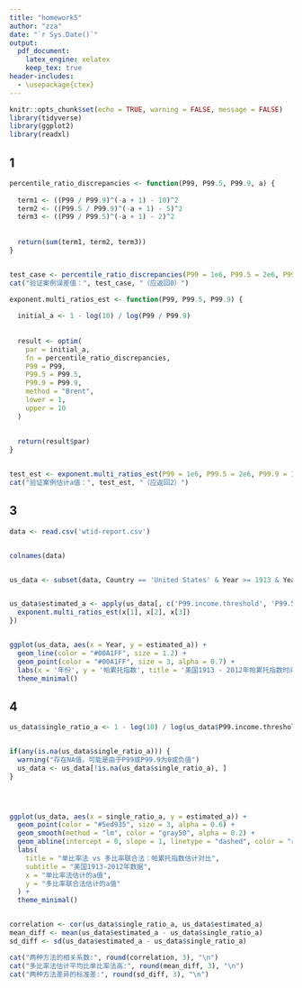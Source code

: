 ```yaml
---
title: "homework5"
author: "zza"
date: "`r Sys.Date()`"
output:
  pdf_document:
    latex_engine: xelatex  
    keep_tex: true         
header-includes:
  - \usepackage{ctex}      
---
```

```r
knitr::opts_chunk$set(echo = TRUE, warning = FALSE, message = FALSE)
library(tidyverse)  
library(ggplot2)    
library(readxl)
```

## 1

```r

percentile_ratio_discrepancies <- function(P99, P99.5, P99.9, a) {
  
  term1 <- ((P99 / P99.9)^(-a + 1) - 10)^2
  term2 <- ((P99.5 / P99.9)^(-a + 1) - 5)^2
  term3 <- ((P99 / P99.5)^(-a + 1) - 2)^2
  
  
  return(sum(term1, term2, term3))
}


test_case <- percentile_ratio_discrepancies(P99 = 1e6, P99.5 = 2e6, P99.9 = 1e7, a = 2)
cat("验证案例误差值：", test_case, "（应返回0）")

```

```r

exponent.multi_ratios_est <- function(P99, P99.5, P99.9) {
  
  initial_a <- 1 - log(10) / log(P99 / P99.9)
  
  
  result <- optim(
    par = initial_a,
    fn = percentile_ratio_discrepancies,
    P99 = P99,
    P99.5 = P99.5,
    P99.9 = P99.9,
    method = "Brent",
    lower = 1,  
    upper = 10
  )
  
 
  return(result$par)
}


test_est <- exponent.multi_ratios_est(P99 = 1e6, P99.5 = 2e6, P99.9 = 1e7)
cat("验证案例估计a值：", test_est, "（应返回2）")
```

## 3
```r

data <- read.csv('wtid-report.csv')


colnames(data)


us_data <- subset(data, Country == 'United States' & Year >= 1913 & Year <= 2012)


us_data$estimated_a <- apply(us_data[, c('P99.income.threshold', 'P99.5.income.threshold', 'P99.9.income.threshold')], 1, function(x) {
  exponent.multi_ratios_est(x[1], x[2], x[3])
})


ggplot(us_data, aes(x = Year, y = estimated_a)) +
  geom_line(color = "#00A1FF", size = 1.2) +
  geom_point(color = "#00A1FF", size = 3, alpha = 0.7) +
  labs(x = '年份', y = '帕累托指数', title = '美国1913 - 2012年帕累托指数时间序列图') +
  theme_minimal()
```

## 4
```r


us_data$single_ratio_a <- 1 - log(10) / log(us_data$P99.income.threshold / us_data$P99.9.income.threshold)


if(any(is.na(us_data$single_ratio_a))) {
  warning("存在NA值，可能是由于P99或P99.9为0或负值")
  us_data <- us_data[!is.na(us_data$single_ratio_a), ]
}




ggplot(us_data, aes(x = single_ratio_a, y = estimated_a)) +
  geom_point(color = "#5ed935", size = 3, alpha = 0.6) +
  geom_smooth(method = "lm", color = "gray50", alpha = 0.2) +
  geom_abline(intercept = 0, slope = 1, linetype = "dashed", color = "red") +
  labs(
    title = "单比率法 vs 多比率联合法：帕累托指数估计对比",
    subtitle = "美国1913-2012年数据",
    x = "单比率法估计的a值",
    y = "多比率联合法估计的a值"
  ) +
  theme_minimal()


correlation <- cor(us_data$single_ratio_a, us_data$estimated_a)
mean_diff <- mean(us_data$estimated_a - us_data$single_ratio_a)
sd_diff <- sd(us_data$estimated_a - us_data$single_ratio_a)

cat("两种方法的相关系数:", round(correlation, 3), "\n")
cat("多比率法估计平均比单比率法高:", round(mean_diff, 3), "\n")
cat("两种方法差异的标准差:", round(sd_diff, 3), "\n")
```

